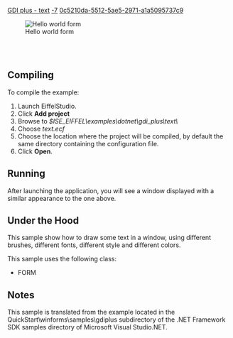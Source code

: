[[Property:title|GDI plus - text]]
[[Property:weight|-7]]
[[Property:uuid|0c5210da-5512-5ae5-2971-a1a5095737c9]]
<div> 
[[Image:text|Hello world form]]  
</div>
<br/>
<br/>


==Compiling==

To compile the example:   
# Launch EiffelStudio.
# Click '''Add project'''
# Browse to ''$ISE_EIFFEL\examples\dotnet\gdi_plus\text\''
# Choose ''text.ecf''
# Choose the location where the project will be compiled, by default the same directory containing the configuration file.
# Click '''Open'''.


==Running==

After launching the application, you will see a window displayed with a similar appearance to the one above. 



==Under the Hood==

This sample show how to draw some text in a window, using different brushes, different fonts, different style and different colors. 

This sample uses the following class:
*  <eiffel>FORM</eiffel> 

==Notes==

This sample is translated from the example located in the QuickStart\winforms\samples\gdiplus subdirectory of the .NET Framework SDK samples directory of Microsoft Visual Studio.NET. 

